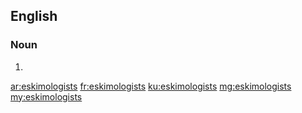 ==English==

===Noun===
{{head|en}}

# {{plural of|eskimologist}}

[[ar:eskimologists]]
[[fr:eskimologists]]
[[ku:eskimologists]]
[[mg:eskimologists]]
[[my:eskimologists]]